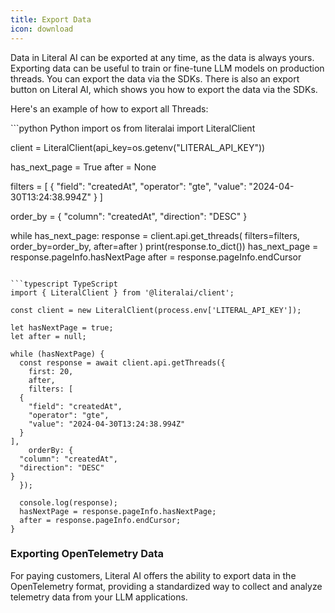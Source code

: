 ```yaml
---
title: Export Data
icon: download
---
```


Data in Literal AI can be exported at any time, as the data is always yours. Exporting data can be useful to train or fine-tune LLM models on production threads. You can export the data via the SDKs. There is also an export button on Literal AI, which shows you how to export the data via the SDKs. 

Here's an example of how to export all Threads:

<CodeGroup>
```python Python
import os
from literalai import LiteralClient

client = LiteralClient(api_key=os.getenv("LITERAL_API_KEY"))

has_next_page = True
after = None

filters = [
    {
        "field": "createdAt",
        "operator": "gte",
        "value": "2024-04-30T13:24:38.994Z"
    }
]

order_by = {
    "column": "createdAt",
    "direction": "DESC"
}
    
while has_next_page:
    response = client.api.get_threads(
        filters=filters,
        order_by=order_by,
        after=after
    )
    print(response.to_dict())
    has_next_page = response.pageInfo.hasNextPage
    after = response.pageInfo.endCursor

```

```typescript TypeScript
import { LiteralClient } from '@literalai/client';

const client = new LiteralClient(process.env['LITERAL_API_KEY']);

let hasNextPage = true;
let after = null;

while (hasNextPage) {
  const response = await client.api.getThreads({
    first: 20,
    after,
    filters: [
  {
    "field": "createdAt",
    "operator": "gte",
    "value": "2024-04-30T13:24:38.994Z"
  }
],
    orderBy: {
  "column": "createdAt",
  "direction": "DESC"
}
  });

  console.log(response);
  hasNextPage = response.pageInfo.hasNextPage;
  after = response.pageInfo.endCursor;
}
```
</CodeGroup>

### Exporting OpenTelemetry Data

For paying customers, Literal AI offers the ability to export data in the OpenTelemetry format, providing a standardized way to collect and analyze telemetry data from your LLM applications.